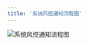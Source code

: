 ```yaml
---
title: '系统风控通知流程图'
---
```


<div style={{ textAlign: "center" }}>
  <img
    src="/logo/系统风控通知_cn.png"
    alt="系统风控通知流程图"
    style={{ width: "100%", maxWidth: "600px", height: "600px" }}
  />
</div>